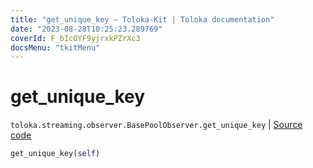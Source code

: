 ```yaml
---
title: "get_unique_key — Toloka-Kit | Toloka documentation"
date: "2023-08-28T10:25:23.289769"
coverId: F_bIcOYF9yjrxkPZrXc3
docsMenu: "tkitMenu"
---
```


# get_unique_key

`toloka.streaming.observer.BasePoolObserver.get_unique_key` | [Source code](https://github.com/Toloka/toloka-kit/blob/v1.2.1/src/streaming/observer.py#L132)

```python
get_unique_key(self)
```
